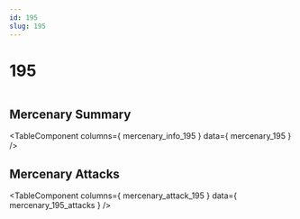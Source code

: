 ```yaml
---
id: 195
slug: 195
---
```



# 195

<div style = {{ display: "flex" }}>
    <Image img={require('@site/static/img/mercenaries/illust/thum_char_view_n_195.jpg')}/>
    
</div>

## Mercenary Summary

<TableComponent
  columns={ mercenary_info_195 }
  data={ mercenary_195 }
/>

## Mercenary Attacks

<TableComponent
  columns={ mercenary_attack_195 }
  data={ mercenary_195_attacks }
/>